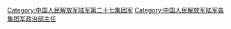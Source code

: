 [[Category:中国人民解放军陆军第二十七集团军|Category:中国人民解放军陆军第二十七集团军]]
[[Category:中国人民解放军陆军各集团军政治部主任|Category:中国人民解放军陆军各集团军政治部主任]]